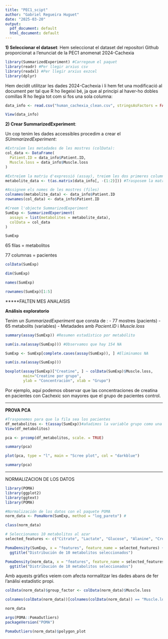 ```yaml
---
title: "PEC1_scipt"
author: "Gabriel Regueira Huguet"
date: "2025-03-20"
output:
  pdf_document: default
  html_document: default
---
```


**1) Seleccionar el dataset**: Hem seleccionat el dataset del repositori Github proporcionat a l'enunciat de la PEC1 anomenat 2024-Cachexia

 

```r
library(SummarizedExperiment) #Carregeum el paquet 
library(readr) #Per llegir arxius csv
library(readxl) #Per llegir arxius exzcel
library(dplyr)
```

Hem decidit utilitzar les dades 2024-Cachexia i li hem fet una modificació al document per tal que R ho llegeixi bé, ja que al principi al haver-ho dobles comillas R ho llegia tot com si fos una sola columna:
```r
data_info <- read.csv("human_cachexia_clean.csv", stringsAsFactors = FALSE)
```


```r
View(data_info)
```


**2) Crear SummarizedExperiment**:
   
Un cop tenim les dades accessibles procedim a crear el *SUmmarizedExperiment*:
```r
#Extraïem les metadades de les mostres (colData):
col_data <- DataFrame(
  Patient.ID = data_info$Patient.ID,
  Muscle.loss = data_info$Muscle.loss
)

#Extreïem la matriu d'expressió (assay), treiem les dos primeres columnes (Patient.ID i Muscle.loss)
metabolite_data <- t(as.matrix(data_info[, -(1:2)])) #Trasposem la matriu per a que les files siguin els pacients i les columnes els metabolites

#Assignem els nomes de les mostres (files)
colnames(metabolite_data) <- data_info$Patient.ID
rownames(col_data) <- data_info$Patient.ID

#Creem l'objecte SummarizedExperiment
SumExp <- SummarizedExperiment(
  assays = list(metabolites = metabolite_data),
  colData = col_data
)
```


```r
SumExp
```
65 filas = metabolitos

77 columnas = pacientes

```r
colData(SumExp)
```

```r
dim(SumExp)
```
```r
names(SumExp)
```
```r
rownames(SumExp)[1:5]
```
*****FALTEN MES ANALAISIS




**Análisis exploratorio**

Tenim un *SummarizedExperiment* que consta de :
- 77 mostres (pacients)
- 65 metabolits (variables)
- Metadades amb *Pacient.ID* i *Muscle.loss*

```r
summary(assay(SumExp)) #Resumen estadístico por metabólito 
```
```r
sum(is.na(assay(SumExp))) #Observamos que hay 154 NA
```
```r
SumExp <- SumExp[complete.cases(assay(SumExp)), ] #Eliminamos NA
```


```r
sum(is.na(assay(SumExp)))
```
```r
boxplot(assay(SumExp)["Creatine", ] ~ colData(SumExp)$Muscle.loss,
        main="Creatine por grupo", 
        ylab = "Concentración", xlab = "Grupo")
```
Por ejemplo, aquí podemos observar que las concentraciones de creatina en pacientes con Cachexic son mayores que el grupo de pacientes control. 





______________________________________________________________________________________________________________________________________________________

**PROVA PCA**


```r
#Trasponemos para que la fila sea los pacientes
df_metabolitos <- t(assay(SumExp))#añadimos la variable grupo como una columna
View(df_metabolitos)
```

```r
pca <- prcomp(df_metabolitos, scale. = TRUE)
```

```r
summary(pca)
```
```r
plot(pca, type = "l", main = "Scree plot", col = "darkblue")
```


```r
summary(pca)
```

_________________________________________________________________________________________________________________________________________________

NORMALIZACION DE LOS DATOS


```r
library(POMA)
library(ggplot2)
library(ggtext)
library(POMA)
```

```r
#Normalización de los datos con el paquete POMA
norm_data <- PomaNorm(SumExp, method = "log_pareto") # 
```


```r
class(norm_data)
```

```r
# Seleccionamos 10 metabolitos al azar 
selected_features <- c("Citrate", "Lactate", "Glucose", "Alanine", "Creatine", "Glucos", "Glutamine", "Glycine", "Glycolate", "Piruvate")

PomaDensity(SumExp, x = "features", feature_name = selected_features) +
  ggtitle("Distribución de 10 metabolitos seleccionados")

```

```r
PomaDensity(norm_data, x = "features", feature_name = selected_features) +
  ggtitle("Distribución de 10 metabolitos seleccionados")
```
Amb aquests gràfics veiem com afecta normalitzar les dades abans de fer l'anàlisi estadístic propi. 


```r
colData(norm_data)$group_factor <- colData(norm_data)$Muscle.loss

```
```r
colnames(colData(norm_data))[colnames(colData(norm_data)) == "Muscle.loss"] <- "group_factor"

```


```r
norm_data
```


```r
args(POMA::PomaOutliers)
packageVersion("POMA")

```


```r
PomaOutliers(norm_data)$polygon_plot
```






































